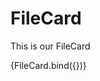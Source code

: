 
<Meta title="components/Molecules/FileCard" decorators={[withDesign]} />

# FileCard

This is our FileCard

<Canvas>
  <Story
    name="FileCard"
    parameters={{
      design: {
        type: 'figma',
        url: 'https://www.figma.com/file/HCVqucaNmSiPW1ECKC5q6H/bratislava.sk?node-id=2791%3A8610',
      },
    }}
    args={{
      fileTitle: 'KapaCITY Bratislava',
      uploadDate: 'utorok 19. decembra 2017',
      fileDetail: '.PDF; 164 kB',
      downloadLink:
        'https://www.figma.com/file/HCVqucaNmSiPW1ECKC5q6H/bratislava.sk?node-id=2791%3A8610',
    }}
  >
    {FileCard.bind({})}
  </Story>
</Canvas>

<ArgsTable of={FileCard} />
